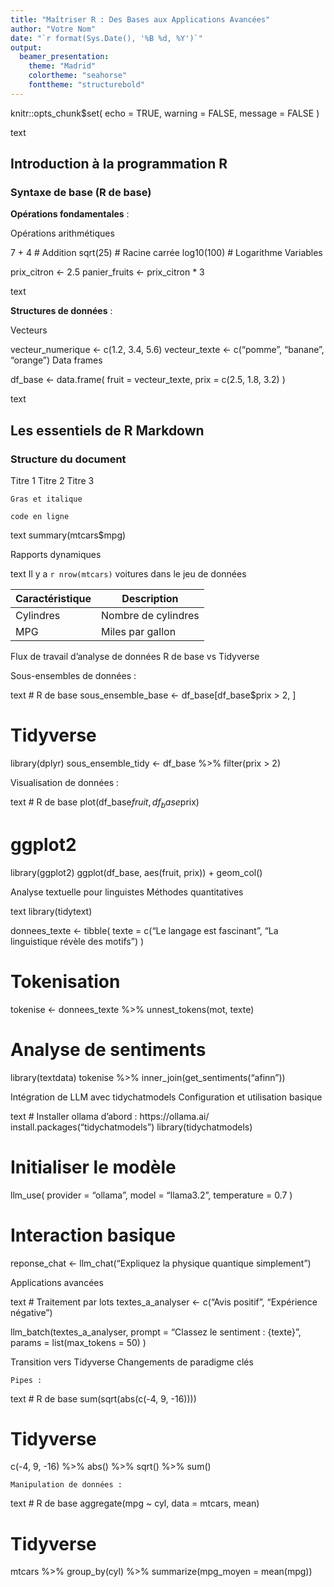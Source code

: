 ```yaml
---
title: "Maîtriser R : Des Bases aux Applications Avancées"
author: "Votre Nom"
date: "`r format(Sys.Date(), '%B %d, %Y')`"
output: 
  beamer_presentation:
    theme: "Madrid"
    colortheme: "seahorse"
    fonttheme: "structurebold"
---
```


knitr::opts_chunk$set(
echo = TRUE,
warning = FALSE,
message = FALSE
)

text

## Introduction à la programmation R

### Syntaxe de base (R de base)
**Opérations fondamentales** :

Opérations arithmétiques

7 + 4 # Addition
sqrt(25) # Racine carrée
log10(100) # Logarithme
Variables

prix_citron <- 2.5
panier_fruits <- prix_citron * 3

text

**Structures de données** :

Vecteurs

vecteur_numerique <- c(1.2, 3.4, 5.6)
vecteur_texte <- c("pomme", "banane", "orange")
Data frames

df_base <- data.frame(
fruit = vecteur_texte,
prix = c(2.5, 1.8, 3.2)
)

text

## Les essentiels de R Markdown

### Structure du document

Titre 1
Titre 2
Titre 3

    Gras et italique

    code en ligne

text
summary(mtcars$mpg)

Rapports dynamiques

text
Il y a `r nrow(mtcars)` voitures dans le jeu de données

| Caractéristique | Description       |
|-----------------|-------------------|
| Cylindres      | Nombre de cylindres |
| MPG            | Miles par gallon  |

Flux de travail d'analyse de données
R de base vs Tidyverse

Sous-ensembles de données :

text
# R de base
sous_ensemble_base <- df_base[df_base$prix > 2, ]

# Tidyverse
library(dplyr)
sous_ensemble_tidy <- df_base %>% 
  filter(prix > 2)

Visualisation de données :

text
# R de base
plot(df_base$fruit, df_base$prix)

# ggplot2
library(ggplot2)
ggplot(df_base, aes(fruit, prix)) + 
  geom_col()

Analyse textuelle pour linguistes
Méthodes quantitatives

text
library(tidytext)

donnees_texte <- tibble(
  texte = c("Le langage est fascinant", "La linguistique révèle des motifs")
)

# Tokenisation
tokenise <- donnees_texte %>%
  unnest_tokens(mot, texte)

# Analyse de sentiments
library(textdata)
tokenise %>%
  inner_join(get_sentiments("afinn"))

Intégration de LLM avec tidychatmodels
Configuration et utilisation basique

text
# Installer ollama d'abord : https://ollama.ai/
install.packages("tidychatmodels")
library(tidychatmodels)

# Initialiser le modèle
llm_use(
  provider = "ollama",
  model = "llama3.2",
  temperature = 0.7
)

# Interaction basique
reponse_chat <- llm_chat("Expliquez la physique quantique simplement")

Applications avancées

text
# Traitement par lots
textes_a_analyser <- c("Avis positif", "Expérience négative")

llm_batch(textes_a_analyser, 
  prompt = "Classez le sentiment : {texte}",
  params = list(max_tokens = 50)
)

Transition vers Tidyverse
Changements de paradigme clés

    Pipes :

text
# R de base
sum(sqrt(abs(c(-4, 9, -16))))

# Tidyverse
c(-4, 9, -16) %>% 
  abs() %>% 
  sqrt() %>% 
  sum()

    Manipulation de données :

text
# R de base
aggregate(mpg ~ cyl, data = mtcars, mean)

# Tidyverse
mtcars %>% 
  group_by(cyl) %>% 
  summarize(mpg_moyen = mean(mpg))
